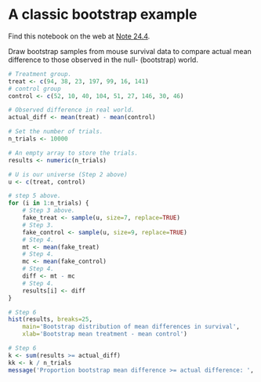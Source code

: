 # A classic bootstrap example


Find this notebook on the web at
<a class="quarto-xref" href="https://resampling-stats.github.io/edition-3-r/testing_measured.html#nte-mouse_bootstrap">Note <span>24.4</span></a>.

Draw bootstrap samples from mouse survival data to compare actual mean
difference to those observed in the null- (bootstrap) world.

```r
# Treatment group.
treat <- c(94, 38, 23, 197, 99, 16, 141)
# control group
control <- c(52, 10, 40, 104, 51, 27, 146, 30, 46)

# Observed difference in real world.
actual_diff <- mean(treat) - mean(control)

# Set the number of trials.
n_trials <- 10000

# An empty array to store the trials.
results <- numeric(n_trials)

# U is our universe (Step 2 above)
u <- c(treat, control)

# step 5 above.
for (i in 1:n_trials) {
    # Step 3 above.
    fake_treat <- sample(u, size=7, replace=TRUE)
    # Step 3.
    fake_control <- sample(u, size=9, replace=TRUE)
    # Step 4.
    mt <- mean(fake_treat)
    # Step 4.
    mc <- mean(fake_control)
    # Step 4.
    diff <- mt - mc
    # Step 4.
    results[i] <- diff
}

# Step 6
hist(results, breaks=25,
    main='Bootstrap distribution of mean differences in survival',
    xlab='Bootstrap mean treatment - mean control')

# Step 6
k <- sum(results >= actual_diff)
kk <- k / n_trials
message('Proportion bootstrap mean difference >= actual difference: ', kk)
```
